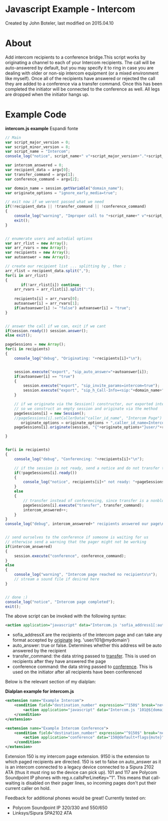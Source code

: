 
# Javascript Example - Intercom 

 Created by  John Boteler, last modified on 2015.04.10

# About

Add intercom recipients to a conference bridge.This script works by originating a channel to each of your Intercom recipients. The call will be auto-answered by default, but you may specify it to ring in case you are dealing with older or non-sip intercom equipment (or a mixed environment like myself). Once all of the recipients have answered or rejected the call they are added to a conference via a transfer command. Once this has been completed the initiator will be connected to the conference as well. All legs are dropped when the initiator hangs up.

# Example Code

**intercom.js example** Espandi fonte 

```js
// Main
var script_major_version = 0;
var script_minor_version = 8;
var script_name = "Intercom";
console_log("notice", script_name+" v"+script_major_version+"."+script_minor_version+"\n");

var intercom_answered = 0;
var recipient_data = argv[0];
var transfer_command = argv[1];
var conference_command = argv[2];

var domain_name = session.getVariable("domain_name");
var originate_options = "ignore_early_media=true";

// exit now if we werent passed what we need
if(!recipient_data || !transfer_command || !conference_command)
{
	console_log("warning", "Improper call to "+script_name+" v"+script_major_version+"."+script_minor_version+"\n");
	exit();
}


// enumerate users and autodial options
var arr_rlist = new Array();
var arr_rvars = new Array();
var recipients = new Array();
var autoanswer = new Array();

// create our recipient list ... splitting by , then ;
arr_rlist = recipient_data.split(",");
for(i in arr_rlist)
{
       if(!arr_rlist[i]) continue;
	arr_rvars = arr_rlist[i].split(":");
	
	recipients[i] = arr_rvars[0];
	autoanswer[i] = arr_rvars[1];
	if(autoanswer[i] != "false") autoanswer[i] = "true";
}


// answer the call if we can, exit if we cant
if(session.ready()) session.answer();
else exit();

pageSessions = new Array();
for(i in recipients)
{
	console_log("debug", "Originating: "+recipients[i]+"\n");


	session.execute("export", "sip_auto_answer="+autoanswer[i]);
	if(autoanswer[i] == "true")
	{
		session.execute("export", "sip_invite_params=intercom=true");
		session.execute("export", "sip_h_Call-Info=<sip:"+domain_name+">;answer-after=0");
	}

	// if we originate via the Session() constructor, our exported intercom options will not be passed along
	// so we construct an empty session and originate via the method
	pageSessions[i] = new Session();
	//pageSessions[i].setCallerData("caller_id_name", "Intercom Page") <== WRONG
       originate_options = originate_options + ",caller_id_name=Intercom Page";
	pageSessions[i].originate(session, "{"+originate_options+"}user/"+recipients[i]);

}


for(i in recipients)
{
	console_log("debug", "Conferencing: "+recipients[i]+"\n");

	// if the session is not ready, send a notice and do not transfer to the conference
	if(!pageSessions[i].ready())
	{
		console_log("notice", recipients[i]+" not ready: "+pageSessions[i].cause+"\n");
	}
	else
	{
		// transfer instead of conferencing, since transfer is a nonblocking call
		pageSessions[i].execute("transfer", transfer_command);
		intercom_answered++;
	}
}
console_log("debug", intercom_answered+" recipients answered our page\n");


// send ourselves to the conference if someone is waiting for us
// otherwise send a warning that the pager might not be working
if(intercom_answered)
{
	session.execute("conference", conference_command);
}
else
{
	console_log("warning", "Intercom page reached no recipients\n");
	// stream a sound file if desired here
}


// done :)
console_log("notice", "Intercom page completed");
exit();


```

The above script can be invoked with the following syntax:

```xml
<action application="javascript" data="Intercom.js 'sofia_address1[:auto_answer][,sofia_address2:[auto_answer][,...]]' 'transfer_command' 'conference_command'"/>
```

* sofia\_addressX are the recipients of the intercom page and can take any format accepted by [originate](https://wiki.freeswitch.org/wiki/Session%5Foriginate "Session originate") (eg. 'user/101@mydomain')
* auto\_answer: true or false. Determines whether this address will be auto answered by the recipient
* transfer\_command: the data string passed to [transfer](../../../Modules/mod-dptools/6586616.mdx#about). This is used on recipients after they have answered the page
* conference command: the data string passed to [conference](../../../Modules/mod_conference_3965534.mdx#list). This is used on the initiator after all recipients have been conferenced

Below is the relevant section of my dialplan:

**Dialplan example for intercom.js**

```xml
<extension name="Example Intercom">
	<condition field="destination_number" expression="^150$" break="never">
		<action application="javascript" data="Intercom.js '101@${domain_name},117@${domain_name},150@${domain_name}:false' '9150 XML default' '150@default'"/>
	</condition>
</extension>

<extension name="Example Intercom Conference">
	<condition field="destination_number" expression="^9150$" break="never">
		<action application="conference" data="150@default+flags{mute}"/>
	</condition>
</extension>
```

Extension 150 is my intercom page extension. 9150 is the extension to which paged recipients are directed. 150 is set to false on auto\_answer as it is an intercom connected to a legacy device connected to a Sipura 2102 ATA (thus it must ring so the device can pick up). 101 and 117 are Polycom Soundpoint IP phones with reg.x.callsPerLineKey="1". This means that call-waiting is disabled on their pager lines, so incoming pages don't put their current caller on hold.

Feedback for additional phones would be great! Currently tested on:

* Polycom Soundpoint IP 320/330 and 550/650
* Linksys/Sipura SPA2102 ATA


